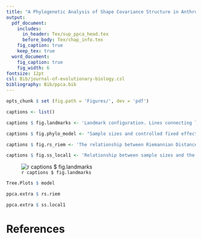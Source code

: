 ```yaml
---
title: "A Phylogenetic Analysis of Shape Covariance Structure in Anthropoid Primates - Supplemental Information"
output:
  pdf_document:
    includes:
      in_header: Tex/sup_ppca_head.tex
      before_body: Tex/chap_info.tex
    fig_caption: true
    keep_tex: true
  word_document:
    fig_caption: true
    fig_width: 6
fontsize: 12pt
csl: Bib/journal-of-evolutionary-biology.csl
bibliography: Bib/ppca.bib
---	
```


```r
opts_chunk $ set (fig.path = 'Figures/', dev = 'pdf')
```

```r
captions <- list()

captions $ fig.landmarks <- 'Landmark configuration. Lines connecting landmarks indicate traits considered, as local shape variables. Dotted and dashed lines indicate the association of each trait to *a priori* regional hypotheses of association (Face and Neurocranium, respectively). \\label{fig:landmarks}'

captions $ fig.phylo_model <- "Sample sizes and controlled fixed effects for 109 OTUs of anthropoid primates, depicted in a phylogenetic hypothesis from @springer_macroevolutionary_2012. \\label{fig:phylo_model}"

captions $ fig.rs_riem <- 'The relationship between Riemannian Distances and Random Skewers among pairs of $\\mathbf{P}$-matrices. Each observation is the posterior mean value for each statistic, estimated from $100$ posterior samples obtained for each OTU. \\label{fig:rs_riem}'

captions $ fig.ss_local1 <- 'Relationship between sample sizes and the first local phylogenetic Principal Component. \\label{fig:ss_local1}'

```

\renewcommand{\thefigure}{S\arabic{figure}}
\renewcommand{\thetable}{S\arabic{table}}

\input{Tables/lms_en}

![`r captions $ fig.landmarks`](Figures/landmarks.png)

\input{Tables/dist_en}

```r
Tree.Plots $ model
```

```r
ppca.extra $ rs.riem
```

```r
ppca.extra $ ss.local1
```


# References

